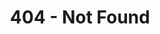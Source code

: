 ---
title: "404 - Not Found"
template: splash
editUrl: false
lastUpdated: false
prev: false
next: false
hero:
  title: "404"
  tagline: The page you searched for doesn't exist, check your link or try again later. For now there's this cute bird. <br /> <br /> <br /> [Get me out of here!](/)
  image:
    file: ../../images/error_2_icon.png
---